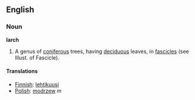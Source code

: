 ==English==
===Noun===
'''larch'''

#A genus of [[coniferous]] trees, having [[deciduous]] leaves, in [[fascicle]]s (see Illust. of Fascicle).

====Translations====

*[[Finnish]]: [[lehtikuusi]]
*[[Polish]]: [[modrzew]] ''m''